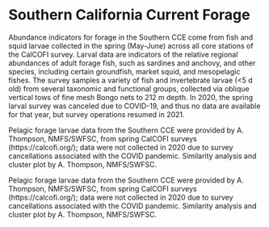 # Southern California Current Forage

Abundance indicators for forage in the Southern CCE come from fish and squid larvae collected in the spring (May-June) across all core stations of the CalCOFI survey. Larval data are indicators of the relative regional abundances of adult forage fish, such as sardines and anchovy, and other species, including certain groundfish, market squid, and mesopelagic fishes. The survey samples a variety of fish and invertebrate larvae (\<5 d old) from several taxonomic and functional groups, collected via oblique vertical tows of fine mesh Bongo nets to 212 m depth. In 2020, the spring larval survey was canceled due to COVID-19, and thus no data are available for that year, but survey operations resumed in 2021.

Pelagic forage larvae data from the Southern CCE were provided by A. Thompson, NMFS/SWFSC, from spring CalCOFI surveys (https://calcofi.org/); data were not collected in 2020 due to survey cancellations associated with the COVID pandemic. Similarity analysis and cluster plot by A. Thompson, NMFS/SWFSC.

Pelagic forage larvae data from the Southern CCE were provided by A. Thompson, NMFS/SWFSC, from spring CalCOFI surveys (https://calcofi.org/); data were not collected in 2020 due to survey cancellations associated with the COVID pandemic. Similarity analysis and cluster plot by A. Thompson, NMFS/SWFSC.
